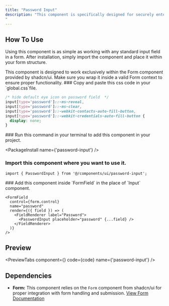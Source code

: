 ```yaml
---
title: "Password Input"
description: "This component is specifically designed for securely entering passwords. It includes built-in functionality to toggle password visibility, allowing users to show or hide the entered text. The component features a login icon and an eye icon (open/closed) that users can click to switch between masked and visible password states, enhancing both usability and security.
"
---
```



## How To Use

Using this component is as simple as working with any standard input field in a form. After installation, simply import the component and place it within your form structure.

<Callout title="Usage Restriction">
  This component is designed to work exclusively within the Form component
  provided by shadcn/ui. Make sure you wrap it inside a valid Form context to
  ensure proper functionality.
</Callout>
<Steps>
<Step>
### Copy and paste this css code in your `global.css`file.

```css
/* hide default eye icon on password field  */
input[type='password']::-ms-reveal,
input[type='password']::-ms-clear,
input[type='password']::-webkit-contacts-auto-fill-button,
input[type='password']::-webkit-credentials-auto-fill-button {
  display: none;
}
```

</Step>
<Step>
### Run this command in your terminal to add this component in your project.

<PackageInstall name={'password-input'} />
</Step>
<Step>
### Import this component where you want to use it.

```tsx
import { PasswordInput } from '@/components/ui/password-input';
```

</Step>
<Step>
### Add this component inside `FormField` in the place of `Input` component.

```tsx
<FormField
  control={form.control}
  name="password"
  render={({ field }) => (
    <FieldRenderer label="Password">
      <PasswordInput placeholder="password" {...field} />
    </FieldRenderer>
  )}
/>
```

</Step>
</Steps>

## Preview

<PreviewTabs
  component={<PasswordInputForm />}
  code={code}
  name={'password-input'}
/>

## Dependencies

- **Form:** This component relies on the `Form` component from shadcn/ui for proper integration with form handling and submission.
  [View Form Documentation](https://ui.shadcn.com/docs/components/form)
